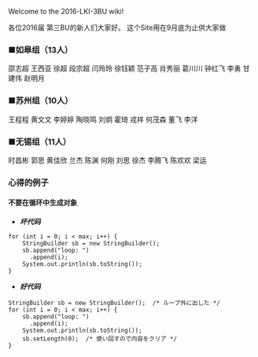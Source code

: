 Welcome to the 2016-LKI-3BU wiki!

各位2016届 第三BU的新人们大家好。
这个Site用在9月底为止供大家做


=== ■如皋组（13人）===
邵志超
王西亚
徐超
段宗超
闫玲玲
徐钰颖
范子高
肖秀丽
葛川川
钟红飞
李勇
甘建伟
赵明月

=== ■苏州组（10人）===
王程程
黄文文
李婷婷
陶晓鸣
刘炯
霍琦
戎祥
何茂森
董飞
李洋

=== ■无锡组（11人）===
时昌彬
郭思
黄佳欣
兰杰
陈渊
何刚
刘思
徐杰
李腾飞
陈欢欢
梁运

===心得的例子===

====不要在循环中生成对象====
*'''''坏代码'''''
<pre>
for (int i = 0; i < max; i++) {
    StringBuilder sb = new StringBuilder();
    sb.append("loop: ")
      .append(i);
    System.out.println(sb.toString());
}
</pre>
*'''''好代码'''''
<pre>
StringBuilder sb = new StringBuilder();  /* ループ外に出した */
for (int i = 0; i < max; i++) {
    sb.append("loop: ")
      .append(i);
    System.out.println(sb.toString());
    sb.setLength(0);  /* 使い回すので内容をクリア */
}
</pre>



